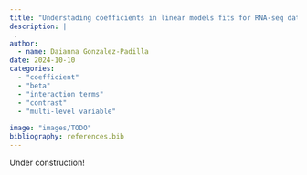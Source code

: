 ```yaml
---
title: "Understading coefficients in linear models fits for RNA-seq data"
description: |
 . 
author:
  - name: Daianna Gonzalez-Padilla
date: 2024-10-10
categories:
  - "coefficient"
  - "beta"
  - "interaction terms"
  - "contrast"
  - "multi-level variable"
  
image: "images/TODO"
bibliography: references.bib
---
```


Under construction!
